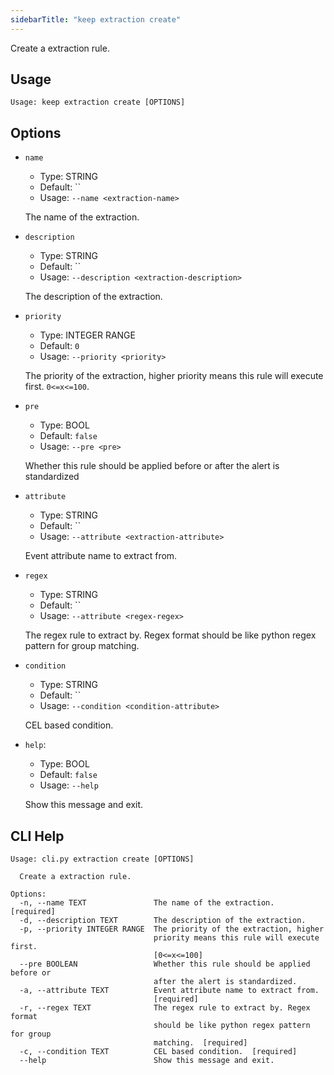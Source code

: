 ```yaml
---
sidebarTitle: "keep extraction create"
---
```


Create a extraction rule.

## Usage

```
Usage: keep extraction create [OPTIONS]
```

## Options

* `name`
  * Type: STRING
  * Default: ``
  * Usage: `--name <extraction-name>`

  The name of the extraction.

* `description`
  * Type: STRING
  * Default: ``
  * Usage: `--description <extraction-description>`

  The description of the extraction.

* `priority`
  * Type: INTEGER RANGE
  * Default: `0`
  * Usage: `--priority <priority>`

  The priority of the extraction, higher priority means this rule will execute first. `0<=x<=100`.

* `pre`
  * Type: BOOL
  * Default: `false`
  * Usage: `--pre <pre>`

  Whether this rule should be applied before or after the alert is standardized

* `attribute`
  * Type: STRING
  * Default: ``
  * Usage: `--attribute <extraction-attribute>`

  Event attribute name to extract from.

* `regex`
  * Type: STRING
  * Default: ``
  * Usage: `--attribute <regex-regex>`

  The regex rule to extract by. Regex format should be like python regex pattern for group matching.

* `condition`
  * Type: STRING
  * Default: ``
  * Usage: `--condition <condition-attribute>`

  CEL based condition.

* `help`:
  * Type: BOOL
  * Default: `false`
  * Usage: `--help`

  Show this message and exit.

## CLI Help

```
Usage: cli.py extraction create [OPTIONS]

  Create a extraction rule.

Options:
  -n, --name TEXT               The name of the extraction.  [required]
  -d, --description TEXT        The description of the extraction.
  -p, --priority INTEGER RANGE  The priority of the extraction, higher
                                priority means this rule will execute first.
                                [0<=x<=100]
  --pre BOOLEAN                 Whether this rule should be applied before or
                                after the alert is standardized.
  -a, --attribute TEXT          Event attribute name to extract from.
                                [required]
  -r, --regex TEXT              The regex rule to extract by. Regex format
                                should be like python regex pattern for group
                                matching.  [required]
  -c, --condition TEXT          CEL based condition.  [required]
  --help                        Show this message and exit.
```
